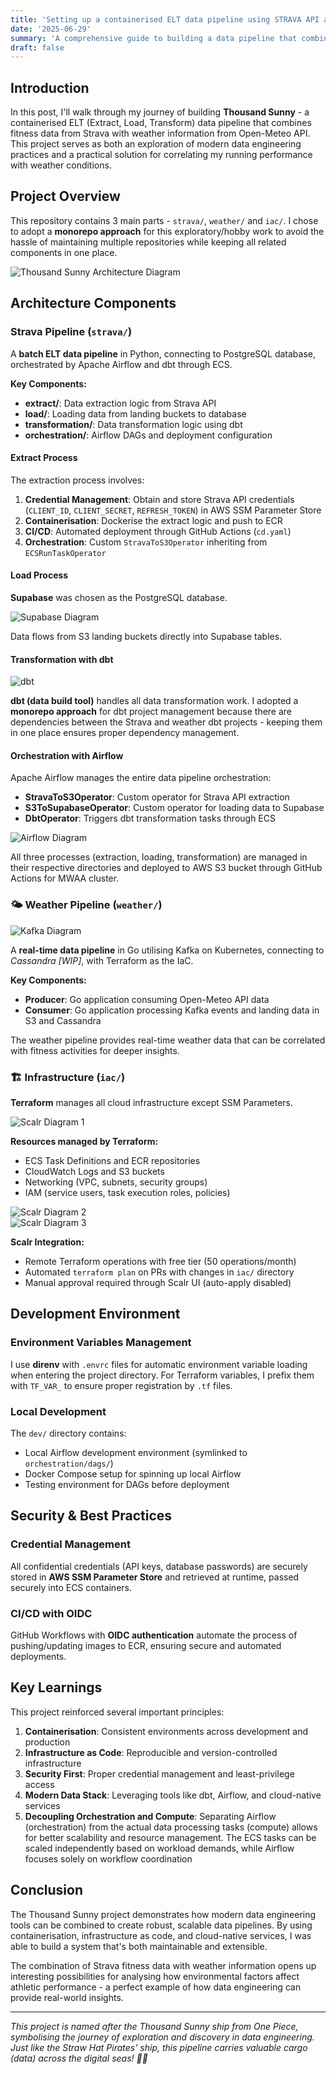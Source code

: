 ```yaml
---
title: 'Setting up a containerised ELT data pipeline using STRAVA API and open-meteo API'
date: '2025-06-29'
summary: 'A comprehensive guide to building a data pipeline that combines Strava fitness data with weather information using modern cloud technologies.'
draft: false
---
```


## Introduction

In this post, I'll walk through my journey of building **Thousand Sunny** - a containerised ELT (Extract, Load, Transform) data pipeline that combines fitness data from Strava with weather information from Open-Meteo API. This project serves as both an exploration of modern data engineering practices and a practical solution for correlating my running performance with weather conditions.

## Project Overview

This repository contains 3 main parts - `strava/`, `weather/` and `iac/`. I chose to adopt a **monorepo approach** for this exploratory/hobby work to avoid the hassle of maintaining multiple repositories while keeping all related components in one place.

<div className="my-8 flex justify-center">
  <img
    src="/static/images/diagrams/thousand-sunny-archi.png"
    alt="Thousand Sunny Architecture Diagram"
    className="h-auto max-w-full rounded-lg shadow-lg"
    style={{ width: '100%', minWidth: '250px', maxWidth: '900px' }}
  />
</div>

## Architecture Components

### Strava Pipeline (`strava/`)

A **batch ELT data pipeline** in Python, connecting to PostgreSQL database, orchestrated by Apache Airflow and dbt through ECS.

**Key Components:**

- **extract/**: Data extraction logic from Strava API
- **load/**: Loading data from landing buckets to database
- **transformation/**: Data transformation logic using dbt
- **orchestration/**: Airflow DAGs and deployment configuration

#### Extract Process

The extraction process involves:

1. **Credential Management**: Obtain and store Strava API credentials (`CLIENT_ID`, `CLIENT_SECRET`, `REFRESH_TOKEN`) in AWS SSM Parameter Store
2. **Containerisation**: Dockerise the extract logic and push to ECR
3. **CI/CD**: Automated deployment through GitHub Actions (`cd.yaml`)
4. **Orchestration**: Custom `StravaToS3Operator` inheriting from `ECSRunTaskOperator`

#### Load Process

**Supabase** was chosen as the PostgreSQL database.

<div className="my-8 flex justify-center">
  <img
    src="/static/images/diagrams/supabase.png"
    alt="Supabase Diagram"
    className="h-auto max-w-full rounded-lg shadow-lg"
    style={{ width: '100%', minWidth: '250px', maxWidth: '900px' }}
  />
</div>

Data flows from S3 landing buckets directly into Supabase tables.

#### Transformation with dbt

<div className="my-8 flex justify-center">
  <img
    src="/static/images/diagrams/dbt.png"
    alt="dbt"
    className="h-auto max-w-full rounded-lg shadow-lg"
    style={{ width: '100%', minWidth: '250px', maxWidth: '900px' }}
  />
</div>

**dbt (data build tool)** handles all data transformation work. I adopted a **monorepo approach** for dbt project management because there are dependencies between the Strava and weather dbt projects - keeping them in one place ensures proper dependency management.

#### Orchestration with Airflow

Apache Airflow manages the entire data pipeline orchestration:

- **StravaToS3Operator**: Custom operator for Strava API extraction
- **S3ToSupabaseOperator**: Custom operator for loading data to Supabase
- **DbtOperator**: Triggers dbt transformation tasks through ECS

<div className="my-8 flex justify-center">
  <img
    src="/static/images/diagrams/airflow.png"
    alt="Airflow Diagram"
    className="h-auto max-w-full rounded-lg shadow-lg"
    style={{ width: '100%', minWidth: '250px', maxWidth: '900px' }}
  />
</div>

All three processes (extraction, loading, transformation) are managed in their respective directories and deployed to AWS S3 bucket through GitHub Actions for MWAA cluster.

### 🌤️ Weather Pipeline (`weather/`)

<div className="my-8 flex justify-center">
  <img
    src="/static/images/diagrams/kafka_ui_live_messages.png"
    alt="Kafka Diagram"
    className="h-auto max-w-full rounded-lg shadow-lg"
    style={{ width: '100%', minWidth: '250px', maxWidth: '900px' }}
  />
</div>

A **real-time data pipeline** in Go utilising Kafka on Kubernetes, connecting to _Cassandra [WIP]_, with Terraform as the IaC.

**Key Components:**

- **Producer**: Go application consuming Open-Meteo API data
- **Consumer**: Go application processing Kafka events and landing data in S3 and Cassandra

The weather pipeline provides real-time weather data that can be correlated with fitness activities for deeper insights.

### 🏗️ Infrastructure (`iac/`)

**Terraform** manages all cloud infrastructure except SSM Parameters.

<div className="my-8 flex justify-center">
  <img
    src="/static/images/diagrams/scalr_ui_1.png"
    alt="Scalr Diagram 1"
    className="h-auto max-w-full rounded-lg shadow-lg"
    style={{ width: '100%', minWidth: '250px', maxWidth: '900px' }}
  />
</div>

**Resources managed by Terraform:**

- ECS Task Definitions and ECR repositories
- CloudWatch Logs and S3 buckets
- Networking (VPC, subnets, security groups)
- IAM (service users, task execution roles, policies)

<div className="my-8 flex justify-center">
  <img
    src="/static/images/diagrams/scalr_ui_2.png"
    alt="Scalr Diagram 2"
    className="h-auto max-w-full rounded-lg shadow-lg"
    style={{ width: '100%', minWidth: '250px', maxWidth: '900px' }}
  />
</div>
<div className="my-8 flex justify-center">
  <img
    src="/static/images/diagrams/scalr_ui_3.png"
    alt="Scalr Diagram 3"
    className="h-auto max-w-full rounded-lg shadow-lg"
    style={{ width: '100%', minWidth: '250px', maxWidth: '900px' }}
  />
</div>

**Scalr Integration:**

- Remote Terraform operations with free tier (50 operations/month)
- Automated `terraform plan` on PRs with changes in `iac/` directory
- Manual approval required through Scalr UI (auto-apply disabled)

## Development Environment

### Environment Variables Management

I use **direnv** with `.envrc` files for automatic environment variable loading when entering the project directory. For Terraform variables, I prefix them with `TF_VAR_` to ensure proper registration by `.tf` files.

### Local Development

The `dev/` directory contains:

- Local Airflow development environment (symlinked to `orchestration/dags/`)
- Docker Compose setup for spinning up local Airflow
- Testing environment for DAGs before deployment

## Security & Best Practices

### Credential Management

All confidential credentials (API keys, database passwords) are securely stored in **AWS SSM Parameter Store** and retrieved at runtime, passed securely into ECS containers.

### CI/CD with OIDC

GitHub Workflows with **OIDC authentication** automate the process of pushing/updating images to ECR, ensuring secure and automated deployments.

## Key Learnings

This project reinforced several important principles:

1. **Containerisation**: Consistent environments across development and production
2. **Infrastructure as Code**: Reproducible and version-controlled infrastructure
3. **Security First**: Proper credential management and least-privilege access
4. **Modern Data Stack**: Leveraging tools like dbt, Airflow, and cloud-native services
5. **Decoupling Orchestration and Compute**: Separating Airflow (orchestration) from the actual data processing tasks (compute) allows for better scalability and resource management. The ECS tasks can be scaled independently based on workload demands, while Airflow focuses solely on workflow coordination

## Conclusion

The Thousand Sunny project demonstrates how modern data engineering tools can be combined to create robust, scalable data pipelines. By using containerisation, infrastructure as code, and cloud-native services, I was able to build a system that's both maintainable and extensible.

The combination of Strava fitness data with weather information opens up interesting possibilities for analysing how environmental factors affect athletic performance - a perfect example of how data engineering can provide real-world insights.

---

_This project is named after the Thousand Sunny ship from One Piece, symbolising the journey of exploration and discovery in data engineering. Just like the Straw Hat Pirates' ship, this pipeline carries valuable cargo (data) across the digital seas! 🏴‍☠️_
